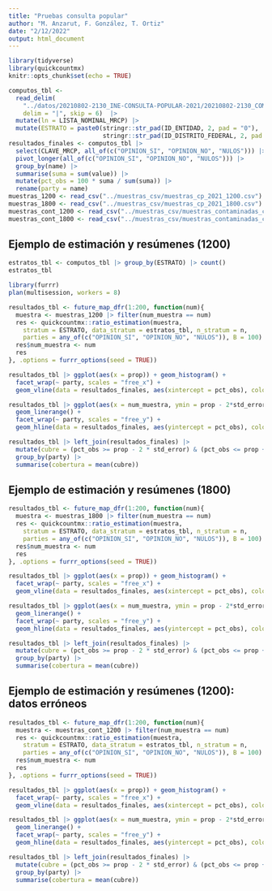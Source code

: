 ```yaml
---
title: "Pruebas consulta popular"
author: "M. Anzarut, F. González, T. Ortiz"
date: "2/12/2022"
output: html_document
---
```


```r
library(tidyverse)
library(quickcountmx)
knitr::opts_chunk$set(echo = TRUE)
```

```r
computos_tbl <-
  read_delim(
    "../datos/20210802-2130_INE-CONSULTA-POPULAR-2021/20210802-2130_COMPUTOS-INE-CP2021.csv",
    delim = "|", skip = 6)  |>
  mutate(ln = LISTA_NOMINAL_MRCP) |>
  mutate(ESTRATO = paste0(stringr::str_pad(ID_ENTIDAD, 2, pad = "0"),
                          stringr::str_pad(ID_DISTRITO_FEDERAL, 2, pad = "0")))
resultados_finales <- computos_tbl |> 
  select(CLAVE_MRCP, all_of(c("OPINION_SI", "OPINION_NO", "NULOS"))) |> 
  pivot_longer(all_of(c("OPINION_SI", "OPINION_NO", "NULOS"))) |> 
  group_by(name) |> 
  summarise(suma = sum(value)) |> 
  mutate(pct_obs = 100 * suma / sum(suma)) |> 
  rename(party = name)
muestras_1200 <- read_csv("../muestras_csv/muestras_cp_2021_1200.csv")
muestras_1800 <- read_csv("../muestras_csv/muestras_cp_2021_1800.csv")
muestras_cont_1200 <- read_csv("../muestras_csv/muestras_contaminadas_cp_2021_1200.csv")
muestras_cont_1800 <- read_csv("../muestras_csv/muestras_contaminadas_cp_2021_1800.csv")
```

## Ejemplo de estimación y resúmenes (1200)

```r
estratos_tbl <- computos_tbl |> group_by(ESTRATO) |> count()
estratos_tbl
```

```r
library(furrr)
plan(multisession, workers = 8)
```


```r
resultados_tbl <- future_map_dfr(1:200, function(num){
  muestra <- muestras_1200 |> filter(num_muestra == num)
  res <- quickcountmx::ratio_estimation(muestra,
    stratum = ESTRATO, data_stratum = estratos_tbl, n_stratum = n, 
    parties = any_of(c("OPINION_SI", "OPINION_NO", "NULOS")), B = 100)
  res$num_muestra <- num
  res
}, .options = furrr_options(seed = TRUE))
```

```r
resultados_tbl |> ggplot(aes(x = prop)) + geom_histogram() +
  facet_wrap(~ party, scales = "free_x") +
  geom_vline(data = resultados_finales, aes(xintercept = pct_obs), colour = "red")
```

```r
resultados_tbl |> ggplot(aes(x = num_muestra, ymin = prop - 2*std_error, ymax = prop + 2*std_error)) +
  geom_linerange() +
  facet_wrap(~ party, scales = "free_y") + 
  geom_hline(data = resultados_finales, aes(yintercept = pct_obs), colour = "red")

```
```r
resultados_tbl |> left_join(resultados_finales) |> 
  mutate(cubre = (pct_obs >= prop - 2 * std_error) & (pct_obs <= prop + 2 * std_error)) |> 
  group_by(party) |> 
  summarise(cobertura = mean(cubre))
```

## Ejemplo de estimación y resúmenes (1800)


```r
resultados_tbl <- future_map_dfr(1:200, function(num){
  muestra <- muestras_1800 |> filter(num_muestra == num)
  res <- quickcountmx::ratio_estimation(muestra,
    stratum = ESTRATO, data_stratum = estratos_tbl, n_stratum = n, 
    parties = any_of(c("OPINION_SI", "OPINION_NO", "NULOS")), B = 100)
  res$num_muestra <- num
  res
}, .options = furrr_options(seed = TRUE))
```

```r
resultados_tbl |> ggplot(aes(x = prop)) + geom_histogram() +
  facet_wrap(~ party, scales = "free_x") +
  geom_vline(data = resultados_finales, aes(xintercept = pct_obs), colour = "red")
```

```r
resultados_tbl |> ggplot(aes(x = num_muestra, ymin = prop - 2*std_error, ymax = prop + 2*std_error)) +
  geom_linerange() +
  facet_wrap(~ party, scales = "free_y") + 
  geom_hline(data = resultados_finales, aes(yintercept = pct_obs), colour = "red")

```
```r
resultados_tbl |> left_join(resultados_finales) |> 
  mutate(cubre = (pct_obs >= prop - 2 * std_error) & (pct_obs <= prop + 2 * std_error)) |> 
  group_by(party) |> 
  summarise(cobertura = mean(cubre))
```

## Ejemplo de estimación y resúmenes (1200): datos erróneos

```r
resultados_tbl <- future_map_dfr(1:200, function(num){
  muestra <- muestras_cont_1200 |> filter(num_muestra == num)
  res <- quickcountmx::ratio_estimation(muestra,
    stratum = ESTRATO, data_stratum = estratos_tbl, n_stratum = n, 
    parties = any_of(c("OPINION_SI", "OPINION_NO", "NULOS")), B = 100)
  res$num_muestra <- num
  res
}, .options = furrr_options(seed = TRUE))
```

```r
resultados_tbl |> ggplot(aes(x = prop)) + geom_histogram() +
  facet_wrap(~ party, scales = "free_x") +
  geom_vline(data = resultados_finales, aes(xintercept = pct_obs), colour = "red")
```

```r
resultados_tbl |> ggplot(aes(x = num_muestra, ymin = prop - 2*std_error, ymax = prop + 2*std_error)) +
  geom_linerange() +
  facet_wrap(~ party, scales = "free_y") + 
  geom_hline(data = resultados_finales, aes(yintercept = pct_obs), colour = "red")

```
```r
resultados_tbl |> left_join(resultados_finales) |> 
  mutate(cubre = (pct_obs >= prop - 2 * std_error) & (pct_obs <= prop + 2 * std_error)) |> 
  group_by(party) |> 
  summarise(cobertura = mean(cubre))
```

